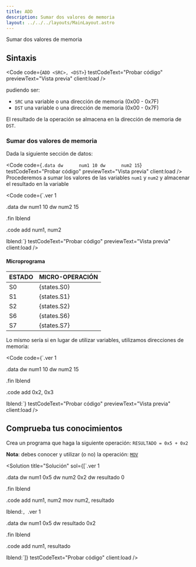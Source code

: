 ```yaml
---
title: ADD
description: Sumar dos valores de memoria
layout: ../../../layouts/MainLayout.astro
---
```



Sumar dos valores de memoria
## Sintaxis

<Code
  code={`ADD <SRC>, <DST>`}
  testCodeText="Probar código"
  previewText="Vista previa"
  client:load
/>

pudiendo ser:
- `SRC` una variable o una dirección de memoria (0x00 - 0x7F)
- `DST` una variable o una dirección de memoria (0x00 - 0x7F)

El resultado de la operación se almacena en la dirección de memoria de `DST`.

### Sumar dos valores de memoria

Dada la siguiente sección de datos:

<Code
  code={`.data
dw		num1 10
dw		num2 15`}
  testCodeText="Probar código"
  previewText="Vista previa"
  client:load
/>
Procederemos a sumar los valores de las variables `num1` y `num2` y almacenar el resultado en la variable 

<Code
  code={`.ver 1

.data
dw		num1 10
dw		num2 15

.fin	lblend

.code
add num1, num2

lblend:`}
  testCodeText="Probar código"
  previewText="Vista previa"
  client:load
/>

#### Microprograma

| ESTADO | MICRO-OPERACIÓN |
| :----- | :-------------- |
| S0     | {states.S0}     |
| S1     | {states.S1}     |
| S2     | {states.S2}     |
| S6     | {states.S6}     |
| S7     | {states.S7}     |

Lo mismo sería si en lugar de utilizar variables, utilizamos direcciones de memoria:

<Code
  code={`.ver 1

.data
dw		num1 10
dw		num2 15

.fin	lblend

.code
add 0x2, 0x3

lblend:`}
  testCodeText="Probar código"
  previewText="Vista previa"
  client:load
/>

## Comprueba tus conocimientos

Crea un programa que haga la siguiente operación: `RESULTADO = 0x5 + 0x2`

**Nota**: debes conocer y utilizar (o no) la operación: [`MOV`](/es/instructions/MOV)

<Solution
  title="Solución"
  sol={[`.ver 1

.data
dw		num1 0x5
dw		num2 0x2
dw		resultado 0

.fin	lblend

.code
add num1, num2
mov num2, resultado

lblend:`, `.ver 1

.data
dw		num1 0x5
dw		resultado 0x2

.fin	lblend

.code
add num1, resultado

lblend:`]}
  testCodeText="Probar código"
  client:load
/>


